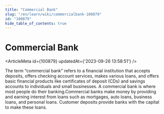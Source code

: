 ```yaml
---
title: "Commercial Bank"
slug: "/en/learn/wiki/commercialbank-100879"
id: "100879"
hide_table_of_contents: true
---
```



# Commercial Bank

<ArticleMeta id={100879} updatedAt={'2023-09-26 13:58:51'} />
<div className='border-solid border-b border-t-0 my-4 border-[var(--ifm-color-gray-300)]' />

The term “commercial bank” refers to a financial institution that accepts deposits, offers checking account services, makes various loans, and offers basic financial products like certificates of deposit (CDs) and savings accounts to individuals and small businesses. A commercial bank is where most people do their banking.Commercial banks make money by providing and earning interest from loans such as mortgages, auto loans, business loans, and personal loans. Customer deposits provide banks with the capital to make these loans.

